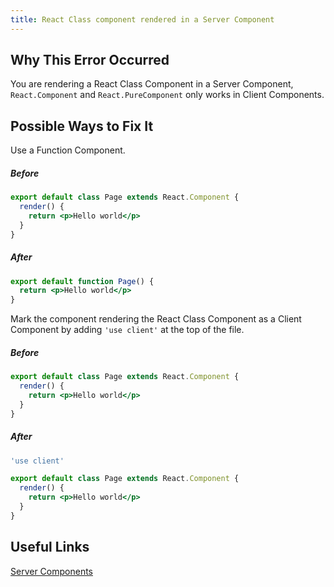 ```yaml
---
title: React Class component rendered in a Server Component
---
```


## Why This Error Occurred

You are rendering a React Class Component in a Server Component, `React.Component` and `React.PureComponent` only works in Client Components.

## Possible Ways to Fix It

Use a Function Component.

##### Before

```jsx filename="app/page.js"
export default class Page extends React.Component {
  render() {
    return <p>Hello world</p>
  }
}
```

##### After

```jsx filename="app/page.js"
export default function Page() {
  return <p>Hello world</p>
}
```

Mark the component rendering the React Class Component as a Client Component by adding `'use client'` at the top of the file.

##### Before

```jsx filename="app/page.js"
export default class Page extends React.Component {
  render() {
    return <p>Hello world</p>
  }
}
```

##### After

```jsx filename="app/page.js"
'use client'

export default class Page extends React.Component {
  render() {
    return <p>Hello world</p>
  }
}
```

## Useful Links

[Server Components](/docs/app/building-your-application/rendering/server-components)
